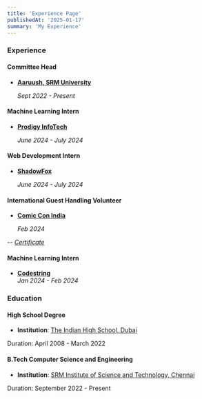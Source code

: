 ```yaml
---
title: 'Experience Page'
publishedAt: '2025-01-17'
summary: 'My Experience'
---
```


### Experience

#### Committee Head  
- **[Aaruush, SRM University](https://www.aaruush.org/)**  

  _Sept 2022 - Present_

           

#### Machine Learning Intern  
- **[Prodigy InfoTech](https://prodigyinfotech.dev/)** 

  _June 2024 - July 2024_

           

#### Web Development Intern  
- **[ShadowFox](https://www.shadowfox.in/)**  

  _June 2024 - July 2024_

           

#### International Guest Handling Volunteer  
- **[Comic Con India](https://www.comicconindia.com/)**  

  _Feb 2024_  

-- [_Certificate_](https://media.licdn.com/dms/image/v2/D4D2DAQGa7qiWdnz8Jg/profile-treasury-image-shrink_1280_1280/profile-treasury-image-shrink_1280_1280/0/1708282652086?e=1737720000&v=beta&t=ft6fxEx0Z-9ZOmIIaaewtNuEgdRa_wpMAo5-x-QpQTk)

           

#### Machine Learning Intern  
- **[Codestring](https://codestring.in/)**  
  _Jan 2024 - Feb 2024_



### Education

#### High School Degree
- **Institution**: [The Indian High School, Dubai](https://ihsdubai.org/)

Duration: April 2008 - March 2022

           

#### B.Tech Computer Science and Engineering
- **Institution**: [SRM Institute of Science and Technology, Chennai](https://www.srmist.edu.in/)

Duration: September 2022 - Present
